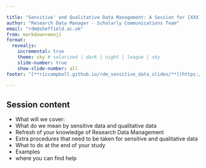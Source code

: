 ```yaml
---

title: "Sensitive' and Qualitative Data Management: A Session for [XXX]"
author: "Research Data Manager - Scholarly Communications Team"
email: "rdm@sheffield.ac.uk"
from: markdown+emoji
format:
  revealjs:
    incremental: true
    theme: sky # solarized | dark | night | league | sky
    slide-number: true
    show-slide-number: all
footer: "[**riccampbell.github.io/rdm_sensitive_data_slides/**](https://riccampbell.github.io/rdm_sensitive_data_slides/#/title-slide)"
  
---
```


## Session content

+ What will we cover:
+ What do we mean by sensitive data and qualitative data
+ Refresh of your knowledge of Research Data Management
+ Extra procedures that need to be taken for sensitive and qualitative data
+ What to do at the end of your study
+ Examples
+ where you can find help
